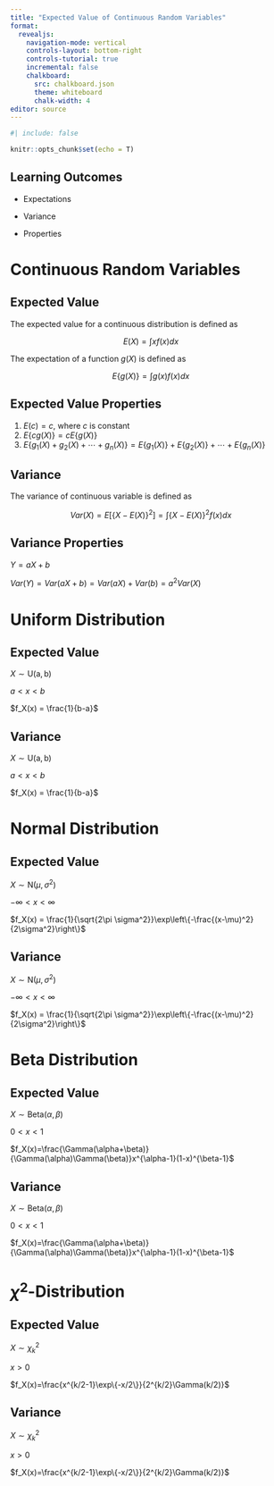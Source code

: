 ```yaml
---
title: "Expected Value of Continuous Random Variables"
format:
  revealjs:
    navigation-mode: vertical
    controls-layout: bottom-right
    controls-tutorial: true
    incremental: false 
    chalkboard:
      src: chalkboard.json
      theme: whiteboard
      chalk-width: 4
editor: source
---
```


```r
#| include: false

knitr::opts_chunk$set(echo = T)

```

## Learning Outcomes

-   Expectations

-   Variance

-   Properties

# Continuous Random Variables

## Expected Value

The expected value for a continuous distribution is defined as

$$
E(X)=\int x f(x)dx
$$

The expectation of a function $g(X)$ is defined as

$$
E\{g(X)\}=\int g(x)f(x)dx
$$

## Expected Value Properties

1.  $E(c)=c$, where $c$ is constant
2.  $E\{cg(X)\}=cE\{g(X)\}$
3.  $E\{g_1(X)+g_2(X)+\cdots+g_n(X)\}=E\{g_1(X)\}+E\{g_2(X)\}+\cdots+E\{g_n(X)\}$

## Variance

The variance of continuous variable is defined as

$$
Var(X) =  E[\{X-E(X)\}^2] = \int \{X-E(X)\}^2 f(x)dx 
$$

## Variance Properties

$Y=aX+b$

::: fragment
$Var(Y) = Var(aX+b) = Var(aX) + Var(b) = a^2Var(X)$
:::

# Uniform Distribution

## Expected Value

$X\sim\mathrm{U(a,b)}$

$a<x<b$

$f_X(x) = \frac{1}{b-a}$

## Variance

$X\sim\mathrm{U(a,b)}$

$a<x<b$

$f_X(x) = \frac{1}{b-a}$

# Normal Distribution

## Expected Value

$X\sim\mathrm{N}(\mu, \sigma^2)$

$-\infty < x < \infty$

$f_X(x) = \frac{1}{\sqrt{2\pi \sigma^2}}\exp\left\{-\frac{(x-\mu)^2}{2\sigma^2}\right\}$

## Variance

$X\sim\mathrm{N}(\mu, \sigma^2)$

$-\infty < x < \infty$

$f_X(x) = \frac{1}{\sqrt{2\pi \sigma^2}}\exp\left\{-\frac{(x-\mu)^2}{2\sigma^2}\right\}$

# Beta Distribution

## Expected Value

$X\sim\mathrm{Beta}(\alpha, \beta)$

$0<x<1$

$f_X(x)=\frac{\Gamma(\alpha+\beta)}{\Gamma(\alpha)\Gamma(\beta)}x^{\alpha-1}(1-x)^{\beta-1}$

## Variance

$X\sim\mathrm{Beta}(\alpha, \beta)$

$0<x<1$

$f_X(x)=\frac{\Gamma(\alpha+\beta)}{\Gamma(\alpha)\Gamma(\beta)}x^{\alpha-1}(1-x)^{\beta-1}$

# $\chi^2$-Distribution

## Expected Value

$X\sim\chi^2_k$

$x>0$

$f_X(x)=\frac{x^{k/2-1}\exp\{-x/2\}}{2^{k/2}\Gamma(k/2)}$

## Variance

$X\sim\chi^2_k$

$x>0$

$f_X(x)=\frac{x^{k/2-1}\exp\{-x/2\}}{2^{k/2}\Gamma(k/2)}$